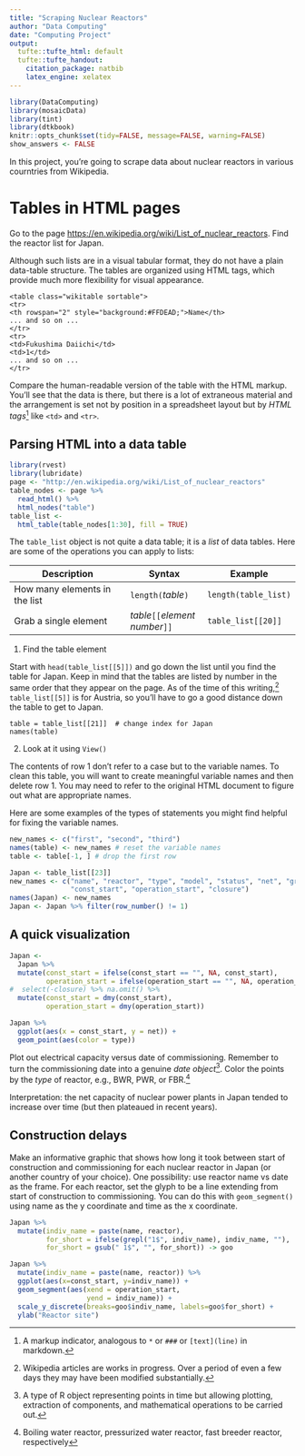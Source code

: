 ```yaml
---
title: "Scraping Nuclear Reactors"
author: "Data Computing"
date: "Computing Project"
output:
  tufte::tufte_html: default
  tufte::tufte_handout:
    citation_package: natbib
    latex_engine: xelatex
---
```


```r
library(DataComputing)
library(mosaicData)
library(tint)
library(dtkbook)
knitr::opts_chunk$set(tidy=FALSE, message=FALSE, warning=FALSE)
show_answers <- FALSE
```

In this project, you're going to scrape data about nuclear reactors in various courntries from Wikipedia. 

# Tables in HTML pages

Go to the page <https://en.wikipedia.org/wiki/List_of_nuclear_reactors>.  Find the reactor list for Japan.

Although such lists are in a visual tabular format, they do not have a plain data-table structure.  The tables are organized using HTML tags, which provide much more flexibility for visual appearance.

```
<table class="wikitable sortable">
<tr>
<th rowspan="2" style="background:#FFDEAD;">Name</th>
... and so on ...
</tr>
<tr>
<td>Fukushima Daiichi</td>
<td>1</td>
... and so on ...
</tr>
```

Compare the human-readable version of the table with the HTML markup.  You'll see that the data is there, but there is a lot of extraneous material and the arrangement is set not by position in a spreadsheet layout but by *HTML tags*^[A markup indicator, analogous to `*` or `###` or `[text](line)` in markdown.] like `<td>` and `<tr>`.

## Parsing HTML into a data table

\enlargethispage{1in}
```r
library(rvest)
library(lubridate)
page <- "http://en.wikipedia.org/wiki/List_of_nuclear_reactors"
table_nodes <- page %>%
  read_html() %>%
  html_nodes("table")
table_list <-
  html_table(table_nodes[1:30], fill = TRUE)
```

The `table_list` object is not quite a data table; it is a *list* of data tables.  Here are some of the operations you can apply to lists:

Description | Syntax | Example 
------------|--------|---------
How many elements in the list | `length(`*table*`)` | `length(table_list)`
Grab a single element | *table*`[[`*element number*`]]` | `table_list[[20]]`


1) Find the table element

Start with ```head(table_list[[5]])``` and go down the list until you find the table for Japan.  Keep in mind that the tables are listed by number in the same order that they appear on the page.  As of the time of this writing,^[Wikipedia articles are works in progress. Over a period of even a few days they may have been modified substantially.] `table_list[[5]]` is for Austria, so you'll have to go a good distance down the table to get to Japan.
```
table = table_list[[21]]  # change index for Japan
names(table)
```

2) Look at it using `View()`

The contents of row 1 don't refer to a case but to the variable names.  To clean this table, you will want to create meaningful variable names and then delete row 1.  You may need to refer to the original HTML document to figure out what are appropriate names.

Here are some examples of the types of statements you might find helpful for fixing the variable names. 

```r
new_names <- c("first", "second", "third")
names(table) <- new_names # reset the variable names
table <- table[-1, ] # drop the first row
```

```r
Japan <- table_list[[23]]
new_names <- c("name", "reactor", "type", "model", "status", "net", "gross", 
               "const_start", "operation_start", "closure")
names(Japan) <- new_names
Japan <- Japan %>% filter(row_number() != 1)
```

## A quick visualization

\enlargethispage{1in}

```r
Japan <- 
  Japan %>% 
  mutate(const_start = ifelse(const_start == "", NA, const_start),
         operation_start = ifelse(operation_start == "", NA, operation_start)) %>%
#  select(-closure) %>% na.omit() %>%
  mutate(const_start = dmy(const_start),
         operation_start = dmy(operation_start))
```


```r
Japan %>% 
  ggplot(aes(x = const_start, y = net)) +
  geom_point(aes(color = type))
```

Plot out electrical capacity versus date of commissioning.  Remember to turn the commissioning date into a genuine *date object*^[A type of R object representing points in time but allowing plotting, extraction of components, and mathematical operations to be carried out.]. Color the points by the *type* of reactor, e.g., BWR, PWR, or FBR.^[Boiling water reactor, pressurized water reactor, fast breeder reactor, respectively]

Interpretation: the net capacity of nuclear power plants in Japan tended to increase over time (but then plateaued in recent years).

## Construction delays

Make an informative graphic that shows how long it took between start of construction and commissioning for each nuclear reactor in Japan (or another country of your choice).  One possibility: use reactor name vs date as the frame.  For each reactor, set the glyph to be a line extending from start of construction to commissioning.  You can do this with `geom_segment()` using name as the y coordinate and time as the x coordinate.

```r
Japan %>% 
  mutate(indiv_name = paste(name, reactor),
         for_short = ifelse(grepl("1$", indiv_name), indiv_name, ""),
         for_short = gsub(" 1$", "", for_short)) -> goo
```

```r
Japan %>%
  mutate(indiv_name = paste(name, reactor)) %>%
  ggplot(aes(x=const_start, y=indiv_name)) +
  geom_segment(aes(xend = operation_start, 
                   yend = indiv_name)) + 
  scale_y_discrete(breaks=goo$indiv_name, labels=goo$for_short) + 
  ylab("Reactor site")
```



